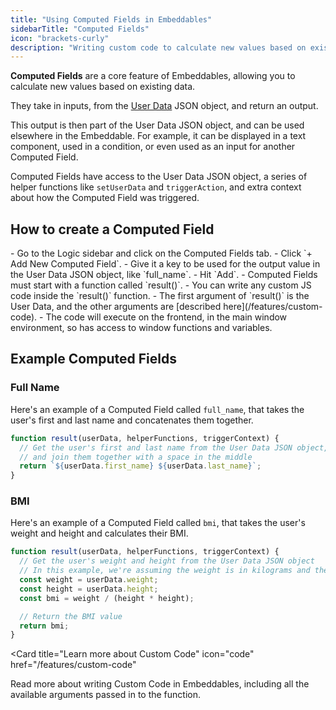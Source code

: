 ```yaml
---
title: "Using Computed Fields in Embeddables"
sidebarTitle: "Computed Fields"
icon: "brackets-curly"
description: "Writing custom code to calculate new values based on existing data"
---
```


**Computed Fields** are a core feature of Embeddables, allowing you to calculate new values based on existing data.

They take in inputs, from the [User Data](/features/user-data) JSON object, and return an output.

This output is then part of the User Data JSON object, and can be used elsewhere in the Embeddable. For example, it can be displayed in a text component, used in a condition, or even used as an input for another Computed Field.

Computed Fields have access to the User Data JSON object, a series of helper functions like `setUserData` and `triggerAction`, and extra context about how the Computed Field was triggered.

## How to create a Computed Field

<Steps>
  <Step title="Create a Computed Field">
    - Go to the Logic sidebar and click on the Computed Fields tab.
    - Click `+ Add New Computed Field`.
    - Give it a key to be used for the output value in the User Data JSON object, like `full_name`.
    - Hit `Add`.
  </Step>
  <Step title="Write your custom code">
    - Computed Fields must start with a function called `result()`.
    - You can write any custom JS code inside the `result()` function.
    - The first argument of `result()` is the User Data, and the other arguments
      are [described here](/features/custom-code).
    - The code will execute on the frontend, in the main window environment,
      so has access to window functions and variables.
  </Step>

</Steps>

## Example Computed Fields

### Full Name

Here's an example of a Computed Field called `full_name`, that takes the user's first and last name and concatenates them together.

```js
function result(userData, helperFunctions, triggerContext) {
  // Get the user's first and last name from the User Data JSON object,
  // and join them together with a space in the middle
  return `${userData.first_name} ${userData.last_name}`;
}
```

### BMI

Here's an example of a Computed Field called `bmi`, that takes the user's weight and height and calculates their BMI.

```js
function result(userData, helperFunctions, triggerContext) {
  // Get the user's weight and height from the User Data JSON object
  // In this example, we're assuming the weight is in kilograms and the height is in centimeters
  const weight = userData.weight;
  const height = userData.height;
  const bmi = weight / (height * height);

  // Return the BMI value
  return bmi;
}
```


<Card
  title="Learn more about Custom Code"
  icon="code"
  href="/features/custom-code"
>
  Read more about writing Custom Code in Embeddables, including all the
  available arguments passed in to the function.
</Card>
